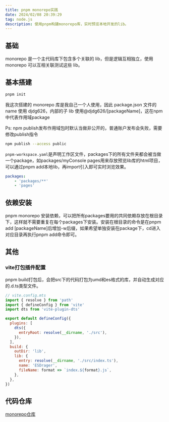 ```yaml
---
title: pnpm monorepo实践
date: 2024/02/08 20:39:29
tag: node.js
description: 使用pnpm构建monorepo库，实时预览本地开发的lib。
---
```


## 基础

monorepo 是一个主代码库下包含多个关联的 lib，但是逻辑互相独立，使用 monorepo 可以互相关联测试这些 lib。

## 基本搭建

```bash
pnpm init
```

我这次搭建的 monorepo 库是我自己一个人使用，因此 package.json 文件的 name 使用 djdg626，内部的子 lib 使用@djdg626/[packageName]，这在npm中代表作用域package

Ps: npm publish发布作用域包时默认当做非公开的，普通账户发布会失败，需要修改publish指令
```bash
npm publish --access public
```

`pnpm-workspace.yaml`是声明工作区文件，packages下的所有文件夹都会被当做一个package，如packages/myConsole
pages用来存放预览lib库的html项目，可以通过pnpm add本地lib，再import引入即可实时浏览效果。
```yaml
packages:
    - 'packages/**'
    - 'pages'
```

## 依赖安装
pnpm monorepo 安装依赖，可以把所有packages要用的共同依赖存放在根目录下，这样就不需要重复在每个packages下安装。安装在根目录的命令是在pnpm add [packageName]后增加-w后缀，如果希望单独安装在package下，cd进入对应目录再执行pnpm add命令即可。

## 其他
### vite打包插件配置
pnpm build打包后，会把src下的代码打包为umd和es格式的库，并自动生成对应的.d.ts类型文件。
```js
// vite.config.mts
import { resolve } from 'path'
import { defineConfig } from 'vite'
import dts from 'vite-plugin-dts'

export default defineConfig({
  plugins: [
    dts({
      entryRoot: resolve(__dirname, './src'),
    }),
  ],
  build: {
    outDir: 'lib',
    lib: {
      entry: resolve(__dirname, './src/index.ts'),
      name: 'ESDrager',
      fileName: format => `index.${format}.js`,
    },
  },
})

```


## 代码仓库
[monorepo仓库](https://github.com/zhangwh754/djdg626-monorepo)